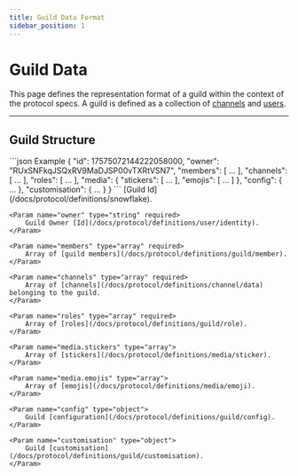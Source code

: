```yaml
---
title: Guild Data Format
sidebar_position: 1
---
```



# Guild Data

This page defines the representation format of a guild within the context of the protocol specs. A guild is defined as
a collection of [channels](/docs/protocol/definitions/channel/data) and
[users](/docs/protocol/definitions/user/data#public-user-structure).

---

## Guild Structure

<SchemaExample path="/guild/guild.json">
```json Example
{
    "id": 17575072144222058000,
    "owner": "RUxSNFkqJSQxRV9MaDJSP00vTXRtVSN7",
    "members": [ ... ],
    "channels": [  ...  ],
    "roles": [  ...  ],
    "media": {
        "stickers": [  ...  ],
        "emojis": [  ...  ]
    },
    "config": {  ...  },
    "customisation": {  ...  }
}
```
</SchemaExample>

<ParamsList>
    <Param name="id" type="integer" required>
        [Guild Id](/docs/protocol/definitions/snowflake).
    </Param>

    <Param name="owner" type="string" required>
        Guild Owner [Id](/docs/protocol/definitions/user/identity).
    </Param>

    <Param name="members" type="array" required>
        Array of [guild members](/docs/protocol/definitions/guild/member).
    </Param>

    <Param name="channels" type="array" required>
        Array of [channels](/docs/protocol/definitions/channel/data) belonging to the guild.
    </Param>

    <Param name="roles" type="array" required>
        Array of [roles](/docs/protocol/definitions/guild/role).
    </Param>

    <Param name="media.stickers" type="array">
        Array of [stickers](/docs/protocol/definitions/media/sticker).
    </Param>

    <Param name="media.emojis" type="array">
        Array of [emojis](/docs/protocol/definitions/media/emoji).
    </Param>

    <Param name="config" type="object">
        Guild [configuration](/docs/protocol/definitions/guild/config).
    </Param>

    <Param name="customisation" type="object">
        Guild [customisation](/docs/protocol/definitions/guild/customisation).
    </Param>
</ParamsList>
